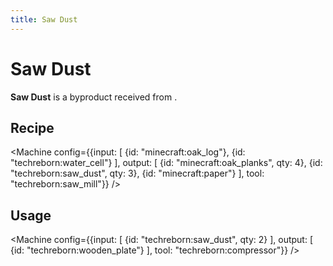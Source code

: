 ```yaml
---
title: Saw Dust
---
```


<ItemImage file="Saw_dust" alt="Saw Dust" size="200" />

# Saw Dust

**Saw Dust** is a byproduct received from <McItem slug="techreborn:saw_mill" />.

## Recipe

<CraftingTable recipe="input techreborn:small_pile_of_saw_dust techreborn:small_pile_of_saw_dust air input techreborn:small_pile_of_saw_dust techreborn:small_pile_of_saw_dust air input air air air output techreborn:saw_dust"/>

<Machine config={{input: [
  {id: "minecraft:oak_log"},
  {id: "techreborn:water_cell"}
], output: [
  {id: "minecraft:oak_planks", qty: 4},
  {id: "techreborn:saw_dust", qty: 3},
  {id: "minecraft:paper"}
], tool: "techreborn:saw_mill"}} />

## Usage

<CraftingTable recipe="input air air air input air techreborn:saw_dust air input air air air output techreborn:small_pile_of_saw_dust,4"/>

<CraftingTable recipe="input techreborn:saw_dust techreborn:saw_dust techreborn:saw_dust input minecraft:water_bucket air air input air air air output minecraft:paper,3"/>

<Machine config={{input: [
  {id: "techreborn:saw_dust", qty: 2}
], output: [
  {id: "techreborn:wooden_plate"}
], tool: "techreborn:compressor"}} />

